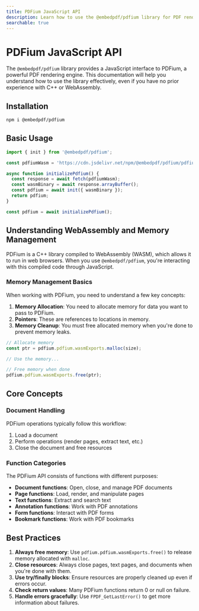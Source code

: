 ```yaml
---
title: PDFium JavaScript API
description: Learn how to use the @embedpdf/pdfium library for PDF rendering in web applications
searchable: true
---
```


# PDFium JavaScript API

The `@embedpdf/pdfium` library provides a JavaScript interface to PDFium, a powerful PDF rendering engine. This documentation will help you understand how to use the library effectively, even if you have no prior experience with C++ or WebAssembly.

## Installation

```sh npm2yarn
npm i @embedpdf/pdfium
```

## Basic Usage

```typescript
import { init } from '@embedpdf/pdfium';

const pdfiumWasm = 'https://cdn.jsdelivr.net/npm/@embedpdf/pdfium/pdfium.wasm';

async function initializePdfium() {
  const response = await fetch(pdfiumWasm);
  const wasmBinary = await response.arrayBuffer();
  const pdfium = await init({ wasmBinary });
  return pdfium;
}

const pdfium = await initializePdfium();
```

## Understanding WebAssembly and Memory Management

PDFium is a C++ library compiled to WebAssembly (WASM), which allows it to run in web browsers. When you use `@embedpdf/pdfium`, you're interacting with this compiled code through JavaScript.

### Memory Management Basics

When working with PDFium, you need to understand a few key concepts:

1. **Memory Allocation**: You need to allocate memory for data you want to pass to PDFium.
2. **Pointers**: These are references to locations in memory.
3. **Memory Cleanup**: You must free allocated memory when you're done to prevent memory leaks.

```typescript
// Allocate memory
const ptr = pdfium.pdfium.wasmExports.malloc(size);

// Use the memory...

// Free memory when done
pdfium.pdfium.wasmExports.free(ptr);
```

## Core Concepts

### Document Handling

PDFium operations typically follow this workflow:

1. Load a document
2. Perform operations (render pages, extract text, etc.)
3. Close the document and free resources

### Function Categories

The PDFium API consists of functions with different purposes:

- **Document functions**: Open, close, and manage PDF documents
- **Page functions**: Load, render, and manipulate pages
- **Text functions**: Extract and search text
- **Annotation functions**: Work with PDF annotations
- **Form functions**: Interact with PDF forms
- **Bookmark functions**: Work with PDF bookmarks

## Best Practices

1. **Always free memory**: Use `pdfium.pdfium.wasmExports.free()` to release memory allocated with `malloc`.
2. **Close resources**: Always close pages, text pages, and documents when you're done with them.
3. **Use try/finally blocks**: Ensure resources are properly cleaned up even if errors occur.
4. **Check return values**: Many PDFium functions return 0 or null on failure.
5. **Handle errors gracefully**: Use `FPDF_GetLastError()` to get more information about failures.